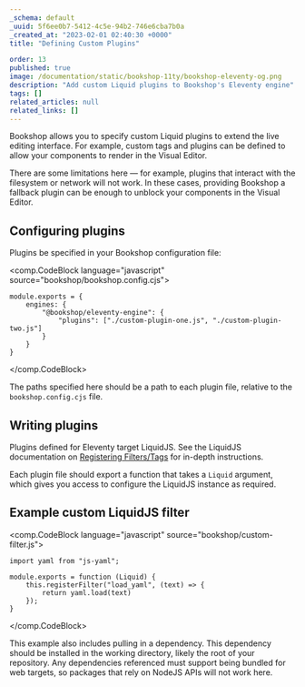 ```yaml
---
_schema: default
_uuid: 5f6ee0b7-5412-4c5e-94b2-746e6cba7b0a
_created_at: "2023-02-01 02:40:30 +0000"
title: "Defining Custom Plugins"

order: 13
published: true
image: /documentation/static/bookshop-11ty/bookshop-eleventy-og.png
description: "Add custom Liquid plugins to Bookshop's Eleventy engine"
tags: []
related_articles: null
related_links: []
---
```


Bookshop allows you to specify custom Liquid plugins to extend the live editing interface. For example,
custom tags and plugins can be defined to allow your components to render in the Visual Editor.

There are some limitations here — for example, plugins that interact with the filesystem or network will not work.
In these cases, providing Bookshop a fallback plugin can be enough to unblock your components in the Visual Editor.

## Configuring plugins

Plugins be specified in your Bookshop configuration file:

<comp.CodeBlock language="javascript" source="bookshop/bookshop.config.cjs">
```
module.exports = {
    engines: {
        "@bookshop/eleventy-engine": {
            "plugins": ["./custom-plugin-one.js", "./custom-plugin-two.js"]
        }
    }
}
```
</comp.CodeBlock>

The paths specified here should be a path to each plugin file, relative to the `bookshop.config.cjs` file.

## Writing plugins

Plugins defined for Eleventy target LiquidJS.
See the LiquidJS documentation on [Registering Filters/Tags](https://liquidjs.com/tutorials/register-filters-tags.html) for in-depth instructions.

Each plugin file should export a function that takes a `Liquid` argument, which gives you access to configure the LiquidJS instance as required.

## Example custom LiquidJS filter

<comp.CodeBlock language="javascript" source="bookshop/custom-filter.js">
```
import yaml from "js-yaml";

module.exports = function (Liquid) {
    this.registerFilter("load_yaml", (text) => {
        return yaml.load(text)
    });
}
```
</comp.CodeBlock>

This example also includes pulling in a dependency.
This dependency should be installed in the working directory, likely the root of your repository.
Any dependencies referenced must support being bundled for web targets, so packages that rely on NodeJS APIs will not work here.
